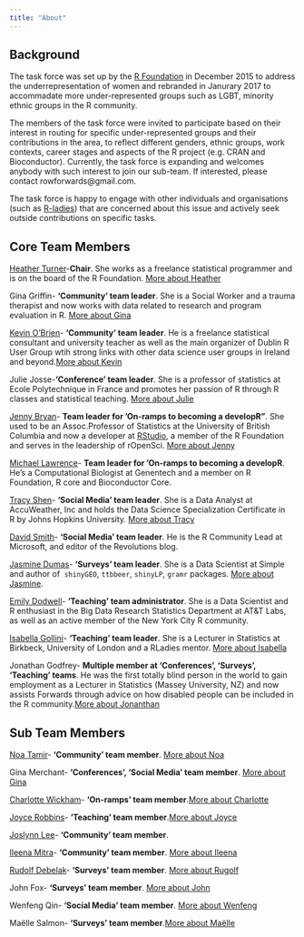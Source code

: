 ```yaml
---
title: "About"
---
```


## Background

The task force was set up by the [R Foundation](https://www.r-project.org/foundation/) in December 2015 to address the underrepresentation of women and rebranded in Janurary 2017 to accommadate more under-represented groups such as LGBT, minority ethnic groups in the R community.

The members of the task force were invited to participate based on their interest in routing for specific under-represented groups and their contributions in the area, to reflect different genders, ethnic groups, work contexts, career stages and aspects of the R project (e.g. CRAN and Bioconductor). Currently, the task force is expanding and welcomes anybody with such interest to join our sub-team. If interested, please contact rowforwards@gmail.com. 

The task force is happy to engage with other individuals and organisations (such as [R-ladies](http://r-ladies.org)) that are concerned about this issue and actively seek outside contributions on specific tasks. 

## Core Team Members

[Heather Turner](https://uk.linkedin.com/in/heathrturnr)-**Chair**. She works as a freelance statistical programmer and is on the board of the R Foundation. [More about Heather](http://heatherturner.net/)

Gina Griffin- **'Community' team leader**. She is a Social Worker and a trauma therapist and now works with data related to research and program evaluation in R. [More about Gina](https://github.com/Allyris)

[Kevin O'Brien](https://ie.linkedin.com/in/kobriendublin)- **'Community' team leader**. He is a freelance statistical consultant and university teacher as well as the main organizer of Dublin R User Group wtih strong links with other data science user groups in Ireland and beyond.[More about Kevin](https://www.codinggrace.com/)

Julie Josse-**'Conference' team leader**. She is a professor of statistics at Ecole Polytechnique in France and promotes her passion of R through R classes and statistical teaching. [More about Julie](http://juliejosse.com/)

[Jenny Bryan](https://twitter.com/JennyBryan)- **Team leader for 'On-ramps to becoming a developR"**. She used to be an Assoc.Professor of Statistics at the University of British Columbia and now a developer at [RStudio](https://www.rstudio.com), a member of the R Foundation and serves in the leadership of rOpenSci. [More about Jenny ](https://www.stat.ubc.ca/~jenny/)

[Michael Lawrence](https://www.linkedin.com/in/michael-lawrence-74a9b482/)- **Team leader for 'On-ramps to becoming a developR**. He's a Computational Biologist at Genentech and a member on R Foundation, R core and Bioconductor Core. 


[Tracy Shen](https://www.linkedin.com/in/jiatracyshen/)- **'Social Media' team leader**. She is a Data Analyst at AccuWeather, Inc and holds the Data Science Specialization Certificate in R by Johns Hopkins University. [More about Tracy](https://github.com/tbs08)

[David Smith](https://www.linkedin.com/in/dmsmith/)- **'Social Media' team leader**. He is the R Community Lead at Microsoft, and editor of the Revolutions blog. 

[Jasmine Dumas](https://www.linkedin.com/in/jasminedumas/)- **'Surveys' team leader**. She is a Data Scientist at Simple and author of  `shinyGEO`, `ttbbeer`, `shinyLP`, `gramr` packages. [More about Jasmine](https://jasdumas.github.io/).

[Emily Dodwell](https://www.linkedin.com/in/emilymdodwell/)- **'Teaching' team administrator**. She is a Data Scientist and R enthusiast in the Big Data Research Statistics Department at AT&T Labs, as well as an active member of the New York City R community. 

[Isabella Gollini](https://www.linkedin.com/in/isabellagollini/)- **'Teaching' team leader**. She is a Lecturer in Statistics at Birkbeck, University of London and a RLadies mentor. [More about Isabella](https://sites.google.com/site/isabellagollini/)

Jonathan Godfrey- **Multiple member at 'Conferences', 'Surveys', 'Teaching' teams**. He was the first totally blind person in the world to gain employment as a Lecturer in Statistics (Massey University, NZ) and now assists Forwards through advice on how disabled people can be included in the R community.[More about Jonanthan](https://R-Resources.massey.ac.nz/BrailleR)

## Sub Team Members

[Noa Tamir](https://www.linkedin.com/in/noatamir)- **'Community' team member**. [More about Noa](noatamir.com)

Gina Merchant- **'Conferences', 'Social Media' team member**. [More about Gina](http://gmerchant.ucsd.edu)

[Charlotte Wickham](https://www.linkedin.com/in/charlotte-wickham-793a011a)- **'On-ramps' team member**.[More about Charlotte](http://cwick.co.nz)
 
 
[Joyce Robbins](https://www.linkedin.com/in/joycerobbins/)- **'Teaching' team member**.[More about Joyce](http://www.joyce-robbins.com/about/)

[Joslynn Lee](https://www.linkedin.com/in/joslynnlee/)- **'Community' team member**.

[Ileena Mitra](https://www.linkedin.com/in/ileena-mitra-86a5955a/)- **'Community' team member**. [More about Ileena](https://ileenamitra.github.io/)

[Rudolf Debelak](https://www.linkedin.com/in/rudolf-debelak-5214a85b/)- **'Surveys' team member**. [More about Rugolf](https://www.psychologie.uzh.ch/en/fachrichtungen/methoden/team/rudolfdebelak.html)

John Fox- **'Surveys' team member**. [More about John](http://socserv.mcmaster.ca/jfox/)

Wenfeng Qin- **'Social Media' team member**. [More about Wenfeng](https://github.com/qinwf)

Maëlle Salmon- **'Surveys' team member**.[More about Maëlle](http://www.masalmon.eu/)








